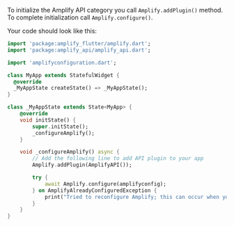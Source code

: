 To initialize the Amplify API category you call `Amplify.addPlugin()` method. To complete initialization call `Amplify.configure()`.

Your code should look like this:

```dart
import 'package:amplify_flutter/amplify.dart';
import 'package:amplify_api/amplify_api.dart';

import 'amplifyconfiguration.dart';

class MyApp extends StatefulWidget {
  @override
  _MyAppState createState() => _MyAppState();
}

class _MyAppState extends State<MyApp> {
    @override
    void initState() {
        super.initState();
        _configureAmplify();
    }

    void _configureAmplify() async {
        // Add the following line to add API plugin to your app
        Amplify.addPlugin(AmplifyAPI());

        try {
            await Amplify.configure(amplifyconfig);
        } on AmplifyAlreadyConfiguredException {
            print("Tried to reconfigure Amplify; this can occur when your app restarts on Android.");
        }
    }
}
```

